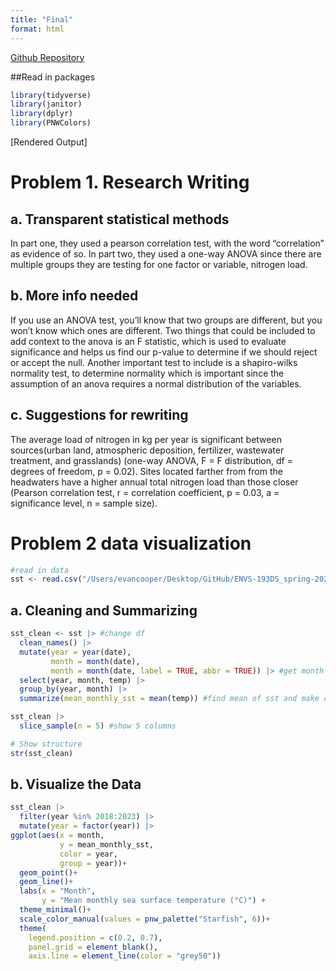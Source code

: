 ```yaml
---
title: "Final"
format: html
---
```


[Github Repository](https://github.com/cooperevan/ENVS-193DS_spring-2025_final.git)

##Read in packages

```r
library(tidyverse)
library(janitor)
library(dplyr)
library(PNWColors)
```

\[Rendered Output\]

# Problem 1. Research Writing 

## a. Transparent statistical methods

In part one, they used a pearson correlation test, with the word "correlation" as evidence of so. In part two, they used a one-way ANOVA since there are multiple groups they are testing for one factor or variable, nitrogen load.

## b. More info needed

If you use an ANOVA test, you'll know that two groups are different, but you won't know which ones are different. Two things that could be included to add context to the anova is an F statistic, which is used to evaluate significance and helps us find our p-value to determine if we should reject or accept the null. Another important test to include is a shapiro-wilks normality test, to determine normality which is important since the assumption of an anova requires a normal distribution of the variables.

## **c. Suggestions for rewriting**

The average load of nitrogen in kg per year is significant between sources(urban land, atmospheric deposition, fertilizer, wastewater treatment, and grasslands) (one-way ANOVA, F = F distribution, df = degrees of freedom, p = 0.02). Sites located farther from from the headwaters have a higher annual total nitrogen load than those closer (Pearson correlation test, r = correlation coefficient, p = 0.03, a = significance level, n = sample size).

# Problem 2 data visualization

```r
#read in data
sst <- read.csv("/Users/evancooper/Desktop/GitHub/ENVS-193DS_spring-2025_final/data/SST_update2023.csv")
```

## a. Cleaning and Summarizing

```r
sst_clean <- sst |> #change df
  clean_names() |> 
  mutate(year = year(date),
         month = month(date),
         month = month(date, label = TRUE, abbr = TRUE)) |> #get month and year in seperate column
  select(year, month, temp) |> 
  group_by(year, month) |> 
  summarize(mean_monthly_sst = mean(temp)) #find mean of sst and make column

sst_clean |> 
  slice_sample(n = 5) #show 5 columns

# Show structure
str(sst_clean)
```

## b. Visualize the Data

```r
sst_clean |> 
  filter(year %in% 2018:2023) |>
  mutate(year = factor(year)) |> 
ggplot(aes(x = month,
           y = mean_monthly_sst,
           color = year,
           group = year))+
  geom_point()+
  geom_line()+
  labs(x = "Month",
       y = "Mean monthly sea surface temperature (°C)") +
  theme_minimal()+
  scale_color_manual(values = pnw_palette("Starfish", 6))+
  theme(
    legend.position = c(0.2, 0.7),
    panel.grid = element_blank(),
    axis.line = element_line(color = "grey50"))
```
